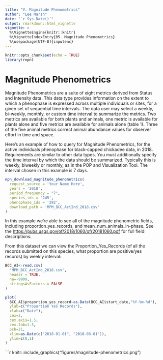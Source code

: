 ```yaml
---
title: "V. Magnitude Phenometrics"
author: "Lee Marsh"
date: "`r Sys.Date()`"
output: rmarkdown::html_vignette
vignette: >
  %\VignetteEngine{knitr::knitr}
  %\VignetteIndexEntry{05. Magnitude Phenometrics}
  %\usepackage[UTF-8]{inputenc}
---
```


```r
knitr::opts_chunk$set(echo = TRUE)
library(rnpn)
```

# Magnitude Phenometrics


Magnitude Phenometrics are a suite of eight metrics derived from Status and Intensity data. This data type provides information on the extent to which a phenophase is expressed across multiple individuals or sites, for a given set of sequential time intervals. The data user may select a weekly, bi-weekly, monthly, or custom time interval to summarize the metrics. Two metrics are available for both plants and animals, one metric is available for plants alone and five metrics are available for animals alone (table 1). Three of the five animal metrics correct animal abundance values for observer effort in time and space.


Here's an example of how to query for Magnitude Phenometrics, for the active individuals phenophase for black-capped chickadee data, in 2018. Requirements are similar to other data types. You must additionally specify the time interval by which the data should be summarized. Typically this is weekly, biweekly or monthly, as in the POP and Visualization Tool. The interval chosen in this example is 7 days.


```r
npn_download_magnitude_phenometrics(
  request_source = 'Your Name Here', 
  years = '2018',
  period_frequency = "7",
  species_ids = '245', 
  phenophase_ids = '292', 
  download_path = 'MPM_BCC_ActInd_2018.csv'
)
```


In this example we're able to see all of the magnitude phenometric fields, including proportion_yes_records, and mean_num_animals_in-phase. See the [https://pubs.usgs.gov/of/2018/1060/ofr20181060.pdf](Open File Report on USA-NPN Observational Data) for full field descriptions.


From this dataset we can view the Proportion_Yes_Records (of all the records submitted on this species, what proportion are positive/yes records) by weekly interval:

```r
BCC_AI<-read.csv(
  'MPM_BCC_ActInd_2018.csv', 
  header = TRUE, 
  na=-9999, 
  stringsAsFactors = FALSE
)

plot(
  BCC_AI$proportion_yes_record~as.Date(BCC_AI$start_date,"%Y-%m-%d"), 
  ylab=c("Proportion Yes Records"), 
  xlab=c("Date"),
  cex=2, 
  cex.axis=1.5, 
  cex.lab=1.5, 
  pch=21,
  xlim=as.Date(c("2018-01-01", "2018-08-01")),
  ylim=c(0,1)
)
```
```r
knitr::include_graphics("figures/magnitude-phenometrics.png")


